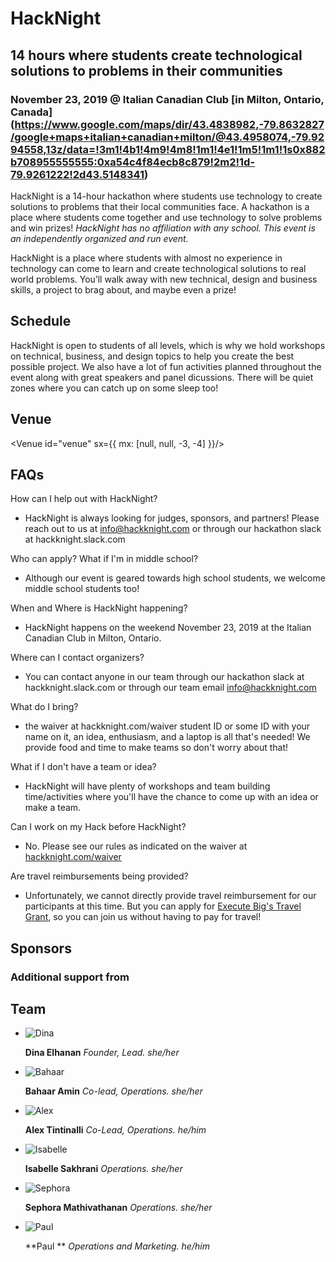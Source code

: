 
<Banner>

# HackNight

## 14 hours where students create technological solutions to problems in their communities

### November 23, 2019 @ Italian Canadian Club [in Milton, Ontario, Canada] (https://www.google.com/maps/dir/43.4838982,-79.8632827/google+maps+italian+canadian+milton/@43.4958074,-79.9294558,13z/data=!3m1!4b1!4m9!4m8!1m1!4e1!1m5!1m1!1s0x882b708955555555:0xa54c4f84ecb8c879!2m2!1d-79.9261222!2d43.5148341)
</Banner>

<Gallery>
<Photo showAlt alt="Students at a Workshop at the Hackathon Hack Penn" src="https://cdn.glitch.com/3d283e0f-19c4-4546-b0b2-223ec3a7dc23%2Fworkshop.jpg?v=1565769230073" />

HackNight is a 14-hour hackathon where students use technology to create solutions to problems that their local communities face. A hackathon is a place where students come together and use technology to solve problems and win prizes! _*HackNight has no affiliation with any school. This event is an independently organized and run event.*_

HackNight is a place where students with almost no experience in technology can come to learn and create technological solutions to real world problems. You’ll walk away with new technical, design and business skills, a project to brag about, and maybe even a prize!
<Photo showAlt alt="Students hacking away at projects at the hackathon Hack Penn" src="https://cdn.glitch.com/3d283e0f-19c4-4546-b0b2-223ec3a7dc23%2Foverview_3.jpg?v=1565769238972" />
</Gallery>
<Container>

## Schedule
HackNight is open to students of all levels, which is why we hold workshops on technical, business, and design topics to help you create the best possible project. We also have a lot of fun activities planned throughout the event along with great speakers and panel dicussions. There will be quiet zones where you can catch up on some sleep too!
<Schedule id="schedule" showAlt alt="HackNight Schedule" src="https://cdn.glitch.com/0ac33e0f-67fc-4d7d-bb15-8c3456d17607%2FGroup%202.svg?v=1573915885266" />

## Venue
<Venue id="venue" sx={{ mx: [null, null, -3, -4] }}/>

## FAQs
<List id="faq">

How can I help out with HackNight?
- HackNight is always looking for judges, sponsors, and partners! Please reach out to us at info@hackknight.com or through our hackathon slack at hackknight.slack.com

Who can apply? What if I'm in middle school?
 - Although our event is geared towards high school students, we welcome middle school students too! 
 
When and Where is HackNight happening?
- HackNight happens on the weekend November 23, 2019 at the Italian Canadian Club in Milton, Ontario.

Where can I contact organizers?
- You can contact anyone in our team through our hackathon slack at hackknight.slack.com or through our team email info@hackknight.com
    
What do I bring?
- the waiver at hackknight.com/waiver student ID or some ID with your name on it, an idea, enthusiasm, and a laptop is all that's needed! We provide food and time to make teams so don't worry about that!

What if I don't have a team or idea?
- HackNight will have plenty of workshops and team building time/activities where you'll have the chance to come up with an idea or make a team.

Can I work on my Hack before HackNight?
- No. Please see our rules as indicated on the waiver at [hackknight.com/waiver](hackknight.com/waiver)
 
Are travel reimbursements being provided?
- Unfortunately, we cannot directly provide travel reimbursement for our participants at this time. But you can apply for [Execute Big's Travel Grant](https://grant.executebig.org), so you can join us without having to pay for travel!

</List>

## Sponsors

<Sponsors />

### Additional support from

<Sponsors section="additionalSupport" />

## Team

<Team>

- ![Dina](https://github.com/dinaelhanan.png)

  **Dina Elhanan** _Founder, Lead. she/her_

- ![Bahaar](https://cdn.glitch.com/0ac33e0f-67fc-4d7d-bb15-8c3456d17607%2Fbahaar.jpg?v=1570570645812)

  **Bahaar Amin** _Co-lead, Operations. she/her_
  
- ![Alex](https://cdn.glitch.com/0ac33e0f-67fc-4d7d-bb15-8c3456d17607%2Favatar.jpg?v=1574437099302)

  **Alex Tintinalli** _Co-Lead, Operations. he/him_
  
- ![Isabelle](https://cdn.glitch.com/0ac33e0f-67fc-4d7d-bb15-8c3456d17607%2FIMG_20191117_162434_722.jpg?v=1574038970854)

  **Isabelle Sakhrani** _Operations. she/her_

- ![Sephora](https://cdn.glitch.com/0ac33e0f-67fc-4d7d-bb15-8c3456d17607%2Fsephora.jpg?v=1571086397347)

  **Sephora Mathivathanan** _Operations. she/her_
  
- ![Paul](https://cdn.glitch.com/0ac33e0f-67fc-4d7d-bb15-8c3456d17607%2FIMG_20191117_200111_854.jpg?v=1574038969729)

  **Paul ** _Operations and Marketing. he/him_

</Team>

</Container>
